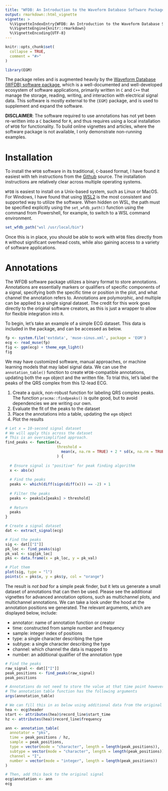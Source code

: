 ```yaml
---
title: "WFDB: An Introduction to the Waveform Database Software Package"
output: rmarkdown::html_vignette
vignette: >
  %\VignetteIndexEntry{WFDB: An Introduction to the Waveform Database Software Package}
  %\VignetteEngine{knitr::rmarkdown}
  %\VignetteEncoding{UTF-8}
---
```


```r
knitr::opts_chunk$set(
  collapse = TRUE,
  comment = "#>"
)
```

```r
library(EGM)
```

The package relies and is augmented heavily by the [Waveform Database (WFDB) software package](https://physionet.org/content/wfdb/10.7.0/), which is a well-documented and well-developed ecosystem of software applications, primarily written in `C` and `C++` that manage the storage, reading, writing, and interaction with electrical signal data.
This software is mostly external to the `{EGM}` package, and is used to supplement and expand the software.

__DISCLAIMER__: The software required to use annotations has not yet been re-written into a `C` backend for `R`, and thus requires using a local installation of `WFDB` for functionality. 
To build online vignettes and articles, where the software package is not available, I only demonstrate non-running examples.

# Installation

To install the `WFDB` software in its traditional, `C`-based format, I have found it easiest with teh instructions from the [Github](https://github.com/bemoody/wfdb) source. 
The installation instructions are relatively clear across multiple operating systems.

`WFDB` is easiest to install on a Unix-based system, such as Linux or MacOS. 
For Windows, I have found that using [WSL2](https://learn.microsoft.com/en-us/windows/wsl/install) is the most consistent and supported way to utilize the software.
When hidden on WSL, the path must be specified explicitly using the `set_wfdb_path()` function using the command from Powershell, for example, to switch to a WSL command environment.

```r
set_wfdb_path("wsl /usr/local/bin")
```

Once this is in place, you should be able to work with `WFDB` files directly from `R` without significant overhead costs, while also gaining access to a variety of software applications.

# Annotations

The WFDB software package utilizes a binary format to store annotations.
Annotations are essentially markers or qualifiers of specific components of a signal, specifying both the specific time or position in the plot, and what channel the annotation refers to. 
Annotations are polymorphic, and multiple can be applied to a single signal dataset. 
The credit for this work goes directly to the original software creators, as this is just a wrapper to allow for flexible integration into `R`. 

To begin, let's take an example of a simple ECG dataset.
This data is included in the package, and can be accessed as below.

```r
fp <- system.file('extdata', 'muse-sinus.xml', package = 'EGM')
ecg <- read_muse(fp)
fig <- ggm(ecg) + theme_egm_light()
fig
```

We may have customized software, manual approaches, or machine learning models that may label signal data.
We can use the `annotation_table()` function to create `WFDB`-compatible annotations, updating both the `egm` object and the written file.
To trial this, let's label the peaks of the QRS complex from this 12-lead ECG.

1. Create a quick, non-robust function for labeling QRS complex peaks. The function `pracma::findpeaks()` is quite good, but to avoid dependencies we are writing our own.
1. Evaluate the fit of the peaks to the dataset
1. Place the annotations into a table, updating the `egm` object
1. Plot the results

```r
# Let x = 10-second signal dataset
# We will apply this across the dataset
# This is an oversimplified approach.
find_peaks <- function(x,
                       threshold = 
                         mean(x, na.rm = TRUE) + 2 * sd(x, na.rm = TRUE)
                       ) {
  
  # Ensure signal is "positive" for peak finding algorithm
  x <- abs(x)
  
  # Find the peaks
  peaks <- which(diff(sign(diff(x))) == -2) + 1
  
  # Filter the peaks
  peaks <- peaks[x[peaks] > threshold]
  
  # Return
  peaks
}

# Create a signal dataset
dat <- extract_signal(ecg)

# Find the peaks
sig <- dat[["I"]]
pk_loc <- find_peaks(sig)
pk_val <- sig[pk_loc]
pks <- data.frame(x = pk_loc, y = pk_val)

# Plot them
plot(sig, type = "l")
points(x = pks$x, y = pks$y, col = "orange")
```

The result is *not bad* for a simple peak finder, but it lets us generate a small dataset of annotations that can then be used.
Please see the additional vignettes for advanced annotation options, such as multichannel plots, and multichannel annotations.
We can take a look under the hood at the annotation positions we generated.
The relevant arguments, which are displayed below, include:

- annotator: name of annotation function or creator
- time: constructed from sample number and frequency
- sample: integer index of positions
- type: a single character describing the type
- subtype: a single character describing the type
- channel: which channel the data is mapped to
- number: an additional qualifier of the annotation type

```r
# Find the peaks
raw_signal <- dat[["I"]]
peak_positions <- find_peaks(raw_signal)
peak_positions

# Annotations do not need to store the value at that time point however
# The annotation table function has the following arguments
args(annotation_table)

# We can fill this in as below using additional data from the original ECG
hea <- ecg$header
start <- attributes(hea)$record_line$start_time
hz <- attributes(hea)$record_line$frequency

ann <- annotation_table(
  annotator = "pks",
  time = peak_positions / hz,
  sample = peak_positions,
  type = vector(mode = "character", length = length(peak_positions)),
  subtype = vector(mode = "character", length = length(peak_positions)),
  channel = "I",
  number = vector(mode = "integer", length = length(peak_positions))
)

# Then, add this back to the original signal
ecg$annotation <- ann
ecg
```
